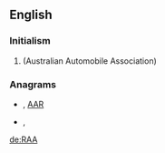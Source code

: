 {{also|rãa|råa|ra'a|rå}}
==English==

===Initialism===
{{rfc-header|Initialism}}
{{head|en|initialism}}

# {{w|Royal Automobile Association}} (Australian Automobile Association)

===Anagrams===
* {{l|en|Aar}}, [[AAR#English|AAR]]
* {{l|en|Ara}}, {{l|en|ARA}}

[[de:RAA]]